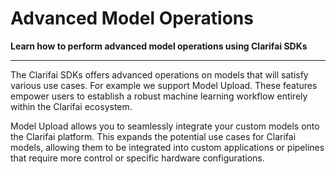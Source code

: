 # Advanced Model Operations
**Learn how to perform advanced model operations using Clarifai SDKs**
<hr />

The Clarifai SDKs offers advanced operations on models that will satisfy various use cases. For example we support Model Upload. These features empower users to establish a robust machine learning workflow entirely within the Clarifai ecosystem.

Model Upload allows you to seamlessly integrate your custom models onto the Clarifai platform.
This expands the potential use cases for Clarifai models, allowing them to be integrated into custom applications or pipelines that require more control or specific hardware configurations.
